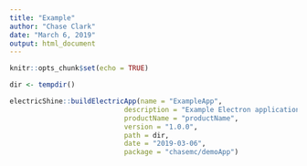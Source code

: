 ```yaml
---
title: "Example"
author: "Chase Clark"
date: "March 6, 2019"
output: html_document
---
```


```r
knitr::opts_chunk$set(echo = TRUE)
```


```r

dir <- tempdir()

electricShine::buildElectricApp(name = "ExampleApp",
                            description = "Example Electron application",
                            productName = "productName",
                            version = "1.0.0",
                            path = dir,
                            date = "2019-03-06",
                            package = "chasemc/demoApp")
```

